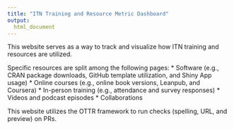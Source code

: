 ```yaml
---
title: "ITN Training and Resource Metric Dashboard"
output:
  html_document
---
```


This website serves as a way to track and visualize how ITN training and resources are utilized.

Specific resources are split among the following pages:
* Software (e.g., CRAN package downloads, GitHub template utilization, and Shiny App usage)
* Online courses (e.g., online book versions, Leanpub, and Coursera)
* In-person training (e.g., attendance and survey responses)
* Videos and podcast episodes
* Collaborations

This website utilizes the OTTR framework to run checks (spelling, URL, and preview) on PRs.
<!--
However, the workflows appear to be old OTTR at the moment.
-->
